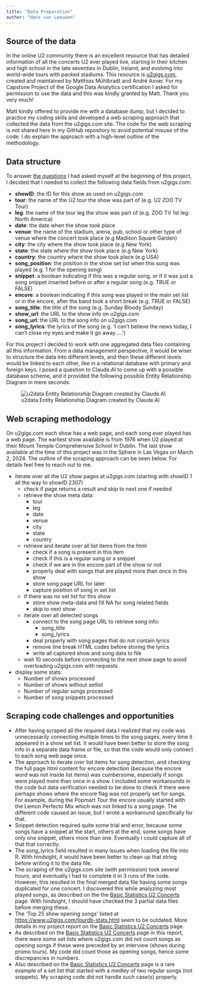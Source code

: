 ```yaml
---
title: "Data Preparation"
author: "Hans van Leeuwen"
---
```


## Source of the data

In the online U2 community there is an excellent resource that has detailed information of all the concerts U2 ever played live, starting in their kitchen and high school in the late seventies in Dublin, Ireland, and evolving into world-wide tours with packed stadiums. This resource is [u2gigs.com](https://www.u2gigs.com/), created and maintained by Matthias Mühlbradt and André Axver. For my Capstone Project of the Google Data Analytics certification I asked for permission to use the data and this was kindly granted by Matt. Thank you very much!

Matt kindly offered to provide me with a database dump, but I decided to practice my coding skills and developed a web scraping approach that collected the data from the u2gigs.com site. The code for the web scraping is not shared here in my GitHub repository to avoid potential misuse of the code. I do explain the approach with a high-level outline of the methodology.

## Data structure

To answer [the questions](ask-the-right-questions.qmd) I had asked myself at the beginning of this project, I decided that I needed to collect the following data fields from u2gigs.com:

-   **showID**: the ID for this show as used on u2gigs.com
-   **tour**: the name of the U2 tour the show was part of (e.g. U2 ZOO TV Tour)
-   **leg**: the name of the tour leg the show was part of (e.g. ZOO TV 1st leg: North America)
-   **date**: the date when the show took place
-   **venue**: the name of the stadium, arena, pub, school or other type of venue where the concert took place (e.g Madison Square Garden)
-   **city**: the city where the show took place (e.g New York)
-   **state**: the state where the show took place (e.g New York)
-   **country**: the country where the show took place (e.g USA)
-   **song_position**: the position in the show set list when this song was played (e.g. 1 for the opening song)
-   **snippet**: a boolean indicating if this was a regular song, or if it was just a song snippet inserted before or after a regular song (e.g. TRUE or FALSE)
-   **encore**: a boolean indicating if this song was played in the main set list or in the encore, after the band took a short break (e.g. TRUE or FALSE)
-   **song_title**: the title of the song (e.g. Sunday Bloody Sunday)
-   **show_url**: the URL to the show info on u2gigs.com
-   **song_url**: the URL to the song info on u2gigs.com
-   **song_lyrics**: the lyrics of the song (e.g. 'I can't believe the news today, I can't close my eyes and make it go away.....')

For this project I decided to work with one aggregated data files containing all this information. From a data management perspective, it would be wiser to structure the data into different levels, and then these different levels would be linked to each other, like in a relational database with primary and foreign keys. I posed a question to Claude.AI to come up with a possible database scheme, and it provided the following possible Entity Relationship Diagram in mere seconds:

![u2data Entity Relationship Diagram created by Claude.AI](u2data/u2data_ERD_claude.png){fig-align="center"}

## Web scraping methodology

On u2gigs.com each show has a web page, and each song ever played has a web page. The earliest show available is from 1976 when U2 played at their Mount Temple Comprehensive School in Dublin. The last show available at the time of this project was in the Sphere in Las Vegas on March 2, 2024. The outline of the scraping approach can be seen below. For details feel free to reach out to me.

-   iterate over all the U2 show pages at u2gigs.com (starting with showID 1 all the way to showID 2307)
    -   check if page returns a result and skip to next one if needed
    -   retrieve the show meta data:
        -   tour
        -   leg
        -   date
        -   venue
        -   city
        -   state
        -   country
    -   retrieve and iterate over all list items from the html
        -   check if a song is present in this item
        -   check if this is a regular song or a snippet
        -   check if we are in the encore part of the show or not
        -   properly deal with songs that are played more than once in this show
        -   store song page URL for later
        -   capture position of song in set list
    -   if there was no set list for this show
        -   store show meta-data and fill NA for song related fields
        -   skip to next show
    -   iterate over all detected songs
        -   connect to the song page URL to retrieve song info:
            -   song_title
            -   song_lyrics
        -   deal properly with song pages that do not contain lyrics
        -   remove line break HTML codes before storing the lyrics
        -   write all captured show and song data to file
    -   wait 10 seconds before connecting to the next show page to avoid overloading u2gigs.com with requests
-   display some stats:
    -   Number of shows processed
    -   Number of shows without setlist
    -   Number of regular songs processed
    -   Number of song snippets processed

## Scraping code challenges and opportunities

-   After having scraped all the required data I realized that my code was unnecessarily connecting multiple times to the song pages, every time it appeared in a show set list. It would have been better to store the song info in a separate data frame or file, so that the code would only connect to each song web page once.
-   The approach to iterate over list items for song detection, and checking the full page html content for encore detection (because the encore word was not inside list items) was cumbersome, especially if songs were played more than once in a show. I included some workarounds in the code but data verification needed to be done to check if there were perhaps shows where the encore flag was not properly set for songs. For example, during the Popmart Tour the encore usually started with the Lemon Perfecto Mix which was not linked to a song page. The different code caused an issue, but I wrote a workaround specifically for that.
-   Snippet detection required quite some trial and error, because some songs have a snippet at the start, others at the end, some songs have only one snippet, others more than one. Eventually I could capture all of that that correctly.
-   The song_lyrics field resulted in many issues when loading the file into R. With hindsight, it would have been better to clean up that string before writing it to the data file.
-   The scraping of the u2gigs.com site (with permission) took several hours, and eventually I had to complete it in 3 runs of the code. However, this resulted in the final merged data file having some songs duplicated for one concert. I discovered this while analyzing most played songs, as described on the the [Basic Statistics U2 Concerts](basic-stats-u2-concerts.qmd) page. With hindsight, I should have checked the 3 partial data files before merging these.
-   The 'Top 25 show opening songs' listed at <https://www.u2gigs.com/tourdb-stats.html> seem to be outdated. More details in my project report on the [Basic Statistics U2 Concerts](basic-stats-u2-concerts.qmd) page.
-   As described on the [Basic Statistics U2 Concerts](basic-stats-u2-concerts.qmd) page in this report, there were some set lists where u2gigs.com did not count songs as opening songs if these were preceded by an interview (shows during promo tours). My code did count those as opening songs, hence some discrepancies in numbers.
-   Also described on the [Basic Statistics U2 Concerts](basic-stats-u2-concerts.qmd) page is a rare example of a set list that started with a medley of two regular songs (not snippets). My scraping code did not handle such case(s) properly.
